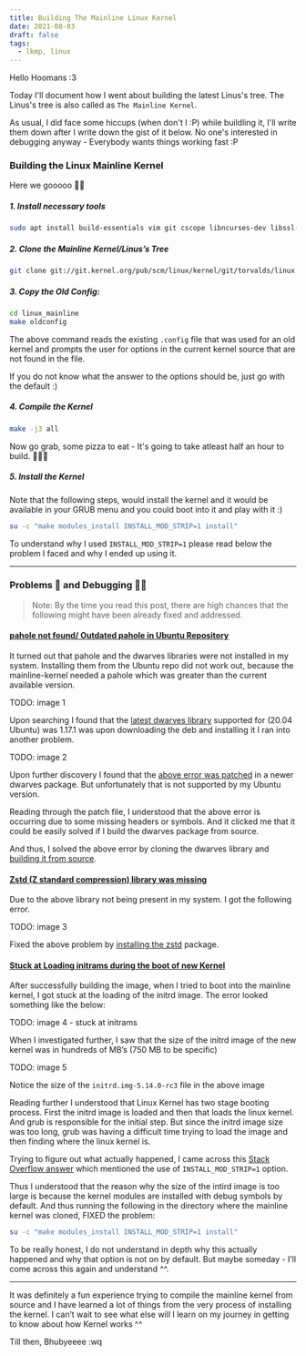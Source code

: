 ```yaml
---
title: Building The Mainline Linux Kernel
date: 2021-08-03
draft: false
tags:
  - lkmp, linux
---
```


Hello Hoomans :3

Today I'll document how I went about building the latest Linus's tree. The 
Linus's tree is also called as `The Mainline Kernel`. 

As usual, I did face some hiccups (when don't I :P) while buildling it, I'll
write them down after I write down the gist of it below. No one's interested
in debugging anyway - Everybody wants things working fast :P

### Building the Linux Mainline Kernel

Here we gooooo 🧑‍🚀

##### 1. Install necessary tools

```bash 
sudo apt install build-essentials vim git cscope libncurses-dev libssl-dev bison flex
```

##### 2. Clone the Mainline Kernel/Linus’s Tree

```bash 
git clone git://git.kernel.org/pub/scm/linux/kernel/git/torvalds/linux.git linux_mainline
```

##### 3. Copy the Old Config:

```bash
cd linux_mainline
make oldconfig
```

The above command reads the existing `.config` file that was used for an old 
kernel and prompts the user for options in the current kernel source that are 
not found in the file. 

If you do not know what the answer to the options should be, just go with the
default :)

##### 4. Compile the Kernel

```bash
make -j3 all
```

Now go grab, some pizza to eat - It's going to take atleast half an hour to
build. 🍕🍕🍕

##### 5. Install the Kernel

Note that the following steps, would install the kernel and it would be available
in your GRUB menu and you could boot into it and play with it :)

```bash
su -c "make modules_install INSTALL_MOD_STRIP=1 install"
```

To understand why I used `INSTALL_MOD_STRIP=1` please read below the problem I
faced and why I ended up using it.

--------------

### Problems 🐞 and Debugging 🕵️‍♀️

> Note: By the time you read this post, there are high chances that the following
might have been already fixed and addressed.

#### <u> pahole not found/ Outdated pahole in Ubuntu Repository </u>

It turned out that pahole and the dwarves libraries were not installed in my
system. Installing them from the Ubuntu repo did not work out, because the
mainline-kernel needed a pahole which was greater than the current available
version.

TODO: image 1

Upon searching I found that the [latest dwarves
library](https://packages.ubuntu.com/search?keywords=dwarves) supported for
(20.04 Ubuntu) was 1.17.1 was upon downloading the deb and installing it I ran
into another problem.

TODO: image 2

Upon further discovery I found that the [above error was
patched](https://bugs.launchpad.net/ubuntu/+source/dwarves-dfsg/+bug/1928244) in
a newer dwarves package. But unfortunately that is not supported by my Ubuntu
version. 

Reading through the patch file, I understood that the above error is occurring
due to some missing headers or symbols. And it clicked me that it could be
easily solved if I build the dwarves package from source.

And thus, I solved the above error by cloning the dwarves library and [building
it from source](https://github.com/acmel/dwarves).

#### <u> Zstd (Z standard compression) library was missing </u>

Due to the above library not being present in my system. I got the following
error.

TODO: image 3

Fixed the above problem by [installing the
zstd](https://howtoinstall.co/en/zstd) package.

#### <u> Stuck at Loading initrams during the boot of new Kernel </u>

After successfully building the image, when I tried to boot into the mainline
kernel, I got stuck at the loading of the initrd image. The error looked 
something like the below:

TODO: image 4 - stuck at initrams

When I investigated further, I saw that the size of the initrd image of the new
kernel was in hundreds of MB’s (750 MB to be specific)

TODO: image 5

Notice the size of the `initrd.img-5.14.0-rc3` file in the above image

Reading further I understood that Linux Kernel has two stage booting process.
First the initrd image is loaded and then that loads the linux kernel. And grub
is responsible for the initial step. But since the initrd image size was too
long, grub was having a difficult time trying to load the image and then finding
where the linux kernel is. 

Trying to figure out what actually happened, I came across this [Stack Overflow
answer](https://superuser.com/questions/705121/why-is-install-mod-strip-not-on-by-default)
which mentioned the use of `INSTALL_MOD_STRIP=1` option.

Thus I understood that the reason why the size of the intird image is too large
is because the kernel modules are installed with debug symbols by default. And
thus running the following in the directory where the mainline kernel was
cloned, FIXED the problem:

```bash
su -c "make modules_install INSTALL_MOD_STRIP=1 install"
```

To be really honest, I do not understand in depth why this actually happened and
why that option is not on by default. But maybe someday - I’ll come across this
again and understand ^^.

----------------

It was definitely a fun experience trying to compile the mainline kernel from
source and I have learned a lot of things from the very process of installing
the kernel. I can’t wait to see what else will I learn on my journey in getting
to know about how Kernel works ^^

Till then, Bhubyeeee
:wq